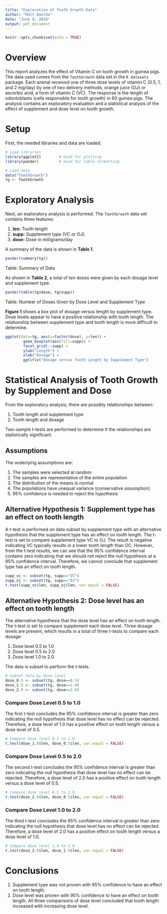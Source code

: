 ```yaml
---
title: "Exploration of Tooth Growth Data"
author: "Matt Dancho"
date: "June 9, 2016"
output: pdf_document
---
```


```r
knitr::opts_chunk$set(echo = TRUE)
```

# Overview

This report analyzes the effect of Vitamin C on tooth growth in guinea pigs. The data used comes from the `ToothGrowth` data set in the `R datasets` package. Each animal received one of three dose levels of vitamin C (0.5, 1, and 2 mg/day) by one of two delivery methods, orange juice (OJ) or ascorbic acid, a form of vitamin C (VC). The response is the length of odontoblasts (cells responsible for tooth growth) in 60 guinea pigs. The analysis contains an exploratory evaluation and a statistical analysis of the effect of supplement and dose level on tooth growth.

# Setup

First, the needed libraries and data are loaded.  

``` r

# Load libraries
library(ggplot2)        # Used for plotting
library(pander)         # Used for table formatting

# Load data
data("ToothGrowth")
tg <- ToothGrowth
```

# Exploratory Analysis

Next, an exploratory analysis is performed. The `ToothGrowth` data set contains three features: 

1. __len:__ Tooth length
2. __supp:__ Supplement type (VC or OJ).
3. __dose:__ Dose in milligrams/day

A summary of the data is shown in __Table 1__.

``` r
pander(summary(tg))
```

Table: Summary of Data

\newpage

As shown in __Table 2__, a total of ten doses were given by each dosage level and supplement type.

``` r
pander(table(tg$dose, tg$supp))
```

Table: Number of Doses Given by Dose Level and Supplement Type

__Figure 1__ shows a box plot of dosage versus length by supplement type. Dose levels appear to have a positive relationship with tooth length. The relationship between supplement type and tooth length is more difficult to determine.  

``` r

ggplot(data=tg, aes(x=factor(dose), y=len)) +
        geom_boxplot(aes(fill=supp)) + 
        facet_grid(.~supp) +
        ylab("Length") +
        xlab("Dosage") +
        ggtitle("Dosage versus Tooth Length by Supplement Type")
```

# Statistical Analysis of Tooth Growth by Supplement and Dose

From the exploratory analysis, there are possibly relationships between:

1. Tooth length and supplement type
2. Tooth length and dosage

Two-sample t-tests are performed to determine if the relationships are statistically significant. 

## Assumptions

The underlying assumptions are:

1. The samples were selected at random 
2. The samples are representative of the entire population
3. The distribution of the means is normal
4. The populations have unequal variance (conservative assumption)
5. 95% confidence is needed to reject the hypothesis

## Alternative Hypothesis 1: Supplement type has an effect on tooth length 

A t-test is performed on data subset by supplement type with an alternative hypothesis that the supplement type has an effect on tooth length. The t-test is set to compare supplement type VC to OJ. The result is negative indicating VC typically results in a lower tooth length than OC. However, from the t-test results, we can see that the 95% confidence interval contains zero indicating that we should not reject the null hypothesis at a 95% confidence interval. Therefore, we cannot conclude that supplement type has an effect on tooth length.

``` r
supp_vc <- subset(tg, supp=="VC")
supp_oj <- subset(tg, supp=="OJ")
t.test(supp_vc$len, supp_oj$len, var.equal = FALSE)
```

## Alternative Hypothesis 2: Dose level has an effect on tooth length

The alternative hypothesis that the dose level has an effect on tooth length. The t-test is set to compare supplement each dose level. Three dosage levels are present, which results in a total of three t-tests to compare each dosage:

1. Dose level 0.5 to 1.0
2. Dose level 0.5 to 2.0
3. Dose level 1.0 to 2.0

The data is subset to perform the t-tests.

``` r
# Subset data by dose level
dose_0.5 <- subset(tg, dose==0.5)
dose_1.0 <- subset(tg, dose==1.0)
dose_2.0 <- subset(tg, dose==2.0)
```

### Compare Dose Level 0.5 to 1.0

The first t-test concludes the 95% confidence interval is greater than zero indicating the null hypothesis that dose level has no effect can be rejected. Therefore, a dose level of 1.0 has a positive effect on tooth length versus a dose level of 0.5.

``` r
# Compare dose level 0.5 to 1.0
t.test(dose_1.0$len, dose_0.5$len, var.equal = FALSE)
```

### Compare Dose Level 0.5 to 2.0

The second t-test concludes the 95% confidence interval is greater than zero indicating the null hypothesis that dose level has no effect can be rejected. Therefore, a dose level of 2.0 has a positive effect on tooth length versus a dose level of 0.5.

``` r
# Compare dose level 0.5 to 2.0
t.test(dose_2.0$len, dose_0.5$len, var.equal = FALSE)
```

\newpage

### Compare Dose Level 1.0 to 2.0

The third t-test concludes the 95% confidence interval is greater than zero indicating the null hypothesis that dose level has no effect can be rejected. Therefore, a dose level of 2.0 has a positive effect on tooth length versus a dose level of 1.0.

``` r
# Compare dose level 1.0 to 2.0
t.test(dose_2.0$len, dose_1.0$len, var.equal = FALSE)
```

# Conclusions

1. Supplement type was not proven with 95% confidence to have an effect on tooth length. 
2. Dose level was proven with 95% confidence to have an effect on tooth length. All three comparisons of dose level concluded that tooth length increased with increasing dose level.